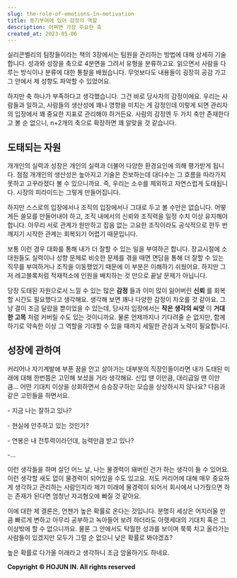```yaml
---
slug: the-role-of-emotions-in-motivation
title: 동기부여에 있어 감정의 역할
description: 어쩌면 가장 주요한 축
created_at: 2023-05-06
---
```


실리콘벨리의 팀장들이라는 책의 3장에서는 팀원을 관리하는 방법에 대해 상세히 기술합니다. 성과와 성장을 축으로 4분면을 그려서 유형을
분류하고요. 읽으면서 사람을 다루는 방식이나 분류에 대한 통찰을 배웠습니다. 무엇보다도 내용들이 굉장히 공감 가고 그 안에서 제 성향도
파악할 수 있었어요.

하지만 축 하나가 부족하다고 생각했습니다. 그건 바로 당사자의 감정이에요. 우리는 사람들과 일하고, 사람들의 생산성에 꽤나 영향을 미치는 게
감정인데 이렇게 되면 관리자의 입장에서 꽤 중요한 지표로 관리해야 하거든요. 사람의 감정엔 두 가지 축만 존재한다고 볼 순 없으니,
n+2개의 축으로 확장하면 꽤 알맞을 것 같습니다.

## 도태되는 자원

개개인의 실력과 성장은 개인의 실력과 더불어 다양한 환경요인에 의해 평가받게 됩니다. 점점 개개인의 생산성은 높아지고 기술은 진보하는데
대다수는 그 흐름을 따라가지 못하고 고꾸라졌다 볼 수 있으니까요. 즉, 우리는 소수를 제외하고 자연스럽게 도태됩니다. 시장의 피라미드는
그렇게 만들어집니다.

하지만 스스로의 입장에서나 조직의 입장에서나 그대로 두고 볼 수만은 없습니다. 어떻게든 쓸모를 만들어내야 하고, 조직 내에서의 신뢰와
조직력을 일정 수치 이상 유지해야 합니다. 아무리 서로 관계가 원만하고 잡음 없는 고요한 조직이라도 공식적으로 한두 번 깨지기 시작한 관계는
회복되기 어렵기 때문입니다.

보통 이런 경우 대화를 통해 내가 더 잘할 수 있는 일을 부여하곤 합니다. 장교시절에 소대원들도 실력이나 성향 문제로 비슷한 문제를 겪을
때면 면담을 통해 더 잘할 수 있는 직무를 부여하거나 조직을 이동했었기 때문에 이 부분은 이해하기 쉬웠어요. 하지만 그저 레고블록처럼
적재적소에 인원을 배치하는 것 만으로 끝날 문제가 아닙니다.

당장 도태된 자원으로서 느낄 수 있는 많은 **감정** 들과 이미 많이 잃어버린 **신뢰** 를 회복할 시간도 필요했다고 생각해요. 생각해
보면 꽤나 다양한 감정이 차오를 것 같아요. 그냥 결이 조금 달랐을 뿐이었을 수 있는데, 당사자 입장에서는 **작은 생각의 씨앗** 이
**거대한 고목** 처럼 커버릴 수도 있는 것이니까요. 물론 언제까지나 기다려줄 순 없지만, 함께 하기로 약속한 이상 그 역할을 기대할 수
있을 때까지 세밀한 관심과 노력이 필요합니다.

## 성장에 관하여

커리어나 자기계발에 부푼 꿈을 안고 살아가는 대부분의 직장인들이라면 내가 도태된 미래에 대해 한번쯤은 고민해 보셨을 거라 생각해요. 신입 땐
이만큼, 대리급일 땐 이만큼... 어떤 기대치 이상을 상회하면서 승승장구하는 모습을 상상하시지 않나요? 다음과 같은 고민들을 하면서요.

\- 지금 나는 잘하고 있나?

\- 현실에 안주하고 있는 것인가?

\- 연봉은 내 전투력이라던데, 능력만큼 받고 있나?

-...

이런 생각들을 하며 살던 어느 날, 나는 물경력이 돼버린 건가 하는 생각이 들 수 있어요. 이런 생각할 새도 없이 물경력이 되어있을 수도
있고요. 저도 커리어에 대해 매우 중요하게 생각하고 관리하는 사람인지라 제가 미래에 물경력이 되어서 회사에서 나가줬으면 하는 존재가 된다면
엄청난 자괴혐오에 빠질 것 같아요.

이에 대한 제 결론은, 언젠가 높은 확률로 온다는 것입니다. 분명히 세상은 어지러울 만큼 빠르게 변하고 아무리 공부하고 녹아들어 보려
하더라도 아랫세대의 기대치 혹은 그 이상밖에 할 수 없으니까요. 물론 그 안에서도 탁월한 성과를 보이며 쭉쭉 치고 올라가는 사람들이 있겠지만
모두가 그럴 순 없으니 낮은 확률로 봐야겠죠?

높은 확률로 다가올 미래라고 생각하니 조금 암울하기도 하네요.


**Copyright © HOJUN IN. All rights reserved**